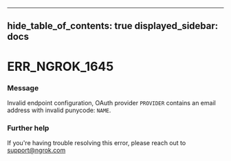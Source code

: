 

---
hide_table_of_contents: true
displayed_sidebar: docs
---


# ERR_NGROK_1645

### Message
Invalid endpoint configuration, OAuth provider `PROVIDER` contains an email address with invalid punycode: `NAME`.

<ErrorDetails error="err_ngrok_1645" />



### Further help
If you're having trouble resolving this error, please reach out to [support@ngrok.com](mailto:support@ngrok.com?subject=Help%20with%20ERR_NGROK_1645)

